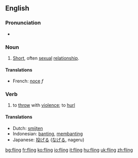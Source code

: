 ==English==

===Pronunciation===
*{{IPA|/'flɪɳ/}}

===Noun===
{{en-noun}}

# [[short|Short]], often [[sexual]] [[relationship]].

====Translations====
*French: [[noce]] ''f''

===Verb===
{{en-verb|flings|flinging|flung}}

# to [[throw]] with [[violence]]; to [[hurl]]

====Translations====
*Dutch: [[smijten]]
*Indonesian: [[banting]], [[banting|membanting]]
*Japanese: [[投げる]] ([[なげる]], nageru)

[[bg:fling]]
[[fr:fling]]
[[ko:fling]]
[[io:fling]]
[[it:fling]]
[[hu:fling]]
[[uk:fling]]
[[zh:fling]]